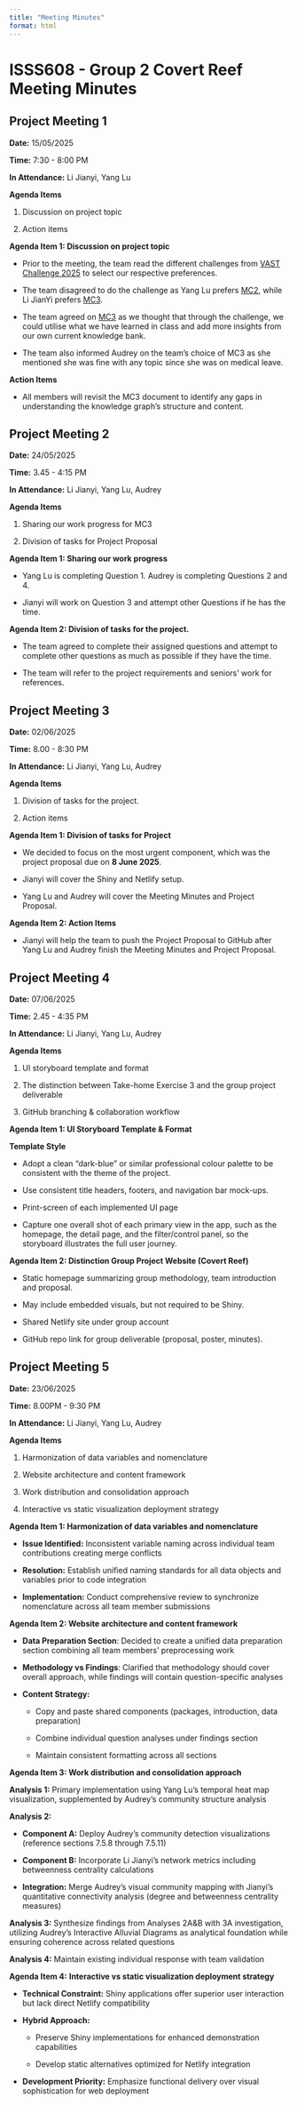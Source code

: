 ```yaml
---
title: "Meeting Minutes"
format: html
---
```


# **ISSS608 - Group 2 Covert Reef Meeting Minutes**

## **Project Meeting 1**

**Date:** 15/05/2025 

**Time:** 7:30 - 8:00 PM

**In Attendance:** Li Jianyi, Yang Lu 

**Agenda Items** 

1.  Discussion on project topic 

<!-- -->

2.  Action items 

**Agenda Item 1: Discussion on project topic** 

-   Prior to the meeting, the team read the different challenges from [VAST Challenge 2025](https://ieeevis.org/year/2025/welcome) to select our respective preferences.  

<!-- -->

-   The team disagreed to do the challenge as Yang Lu prefers [MC2](https://vast-challenge.github.io/2025/MC2.html), while Li JianYi prefers [MC3](https://vast-challenge.github.io/2024/MC3.html). 

<!-- -->

-   The team agreed on [MC3](https://vast-challenge.github.io/2025/MC3.html) as we thought that through the challenge, we could utilise what we have learned in class and add more insights from our own current knowledge bank. 

<!-- -->

-   The team also informed Audrey on the team’s choice of MC3 as she mentioned she was fine with any topic since she was on medical leave. 

**Action Items** 

-   All members will revisit the MC3 document to identify any gaps in understanding the knowledge graph’s structure and content. 

## **Project Meeting 2** 

**Date:** 24/05/2025 

**Time:** 3.45 - 4:15 PM 

**In Attendance:** Li Jianyi, Yang Lu, Audrey 

**Agenda Items** 

1.  Sharing our work progress for MC3 

<!-- -->

2.  Division of tasks for Project Proposal 

**Agenda Item 1: Sharing our work progress** 

-   Yang Lu is completing Question 1. Audrey is completing Questions 2 and 4.  

<!-- -->

-   Jianyi will work on Question 3 and attempt other Questions if he has the time.  

**Agenda Item 2: Division of tasks for the project.** 

-   The team agreed to complete their assigned questions and attempt to complete other questions as much as possible if they have the time. 

<!-- -->

-   The team will refer to the project requirements and seniors’ work for references.

## **Project Meeting 3** 

**Date:** 02/06/2025 

**Time:** 8.00 - 8:30 PM 

**In Attendance:** Li Jianyi, Yang Lu, Audrey 

**Agenda Items** 

1.  Division of tasks for the project. 

<!-- -->

2.  Action items 

**Agenda Item 1: Division of tasks for Project** 

-   We decided to focus on the most urgent component, which was the project proposal due on **8 June 2025**.  

<!-- -->

-   Jianyi will cover the Shiny and Netlify setup. 

<!-- -->

-   Yang Lu and Audrey will cover the Meeting Minutes and Project Proposal. 

**Agenda Item 2: Action Items** 

-   Jianyi will help the team to push the Project Proposal to GitHub after Yang Lu and Audrey finish the Meeting Minutes and Project Proposal. 

## **Project Meeting 4**

**Date:** 07/06/2025 

**Time:** 2.45 - 4:35 PM 

**In Attendance:** Li Jianyi, Yang Lu, Audrey 

**Agenda Items**

1.  UI storyboard template and format

2.  The distinction between Take-home Exercise 3 and the group project deliverable

3.  GitHub branching & collaboration workflow

**Agenda Item 1: UI Storyboard Template & Format**

**Template Style**

-   Adopt a clean “dark-blue” or similar professional colour palette to be consistent with the theme of the project.

-   Use consistent title headers, footers, and navigation bar mock-ups.

-   Print-screen of each implemented UI page

-   Capture one overall shot of each primary view in the app, such as the homepage, the detail page, and the filter/control panel, so the storyboard illustrates the full user journey.

**Agenda Item 2: Distinction Group Project Website (Covert Reef)**

-   Static homepage summarizing group methodology, team introduction and proposal.

-   May include embedded visuals, but not required to be Shiny.

-   Shared Netlify site under group account

-   GitHub repo link for group deliverable (proposal, poster, minutes).

## **Project Meeting 5**

**Date:** 23/06/2025 

**Time:** 8.00PM - 9:30 PM 

**In Attendance:** Li Jianyi, Yang Lu, Audrey 

**Agenda Items**

1.  Harmonization of data variables and nomenclature

2.  Website architecture and content framework

3.  Work distribution and consolidation approach

4.  Interactive vs static visualization deployment strategy

**Agenda Item 1: Harmonization of data variables and nomenclature**

-   **Issue Identified:** Inconsistent variable naming across individual team contributions creating merge conflicts

<!-- -->

-   **Resolution:** Establish unified naming standards for all data objects and variables prior to code integration

<!-- -->

-   **Implementation:** Conduct comprehensive review to synchronize nomenclature across all team member submissions

**Agenda Item 2: Website architecture and content framework**

-   **Data Preparation Section**: Decided to create a unified data preparation section combining all team members' preprocessing work

-   **Methodology vs Findings**: Clarified that methodology should cover overall approach, while findings will contain question-specific analyses

-   **Content Strategy:**

    -   Copy and paste shared components (packages, introduction, data preparation)

    -   Combine individual question analyses under findings section

    -   Maintain consistent formatting across all sections

**Agenda Item 3: Work distribution and consolidation approach**

**Analysis 1:** Primary implementation using Yang Lu's temporal heat map visualization, supplemented by Audrey's community structure analysis

**Analysis 2:**

-   **Component A:** Deploy Audrey's community detection visualizations (reference sections 7.5.8 through 7.5.11)

-   **Component B:** Incorporate Li Jianyi's network metrics including betweenness centrality calculations

-   **Integration:** Merge Audrey's visual community mapping with Jianyi's quantitative connectivity analysis (degree and betweenness centrality measures)

**Analysis 3:** Synthesize findings from Analyses 2A&B with 3A investigation, utilizing Audrey's Interactive Alluvial Diagrams as analytical foundation while ensuring coherence across related questions

**Analysis 4:** Maintain existing individual response with team validation

**Agenda Item 4:** **Interactive vs static visualization deployment strategy**

-   **Technical Constraint:** Shiny applications offer superior user interaction but lack direct Netlify compatibility

<!-- -->

-   **Hybrid Approach:**

    -   Preserve Shiny implementations for enhanced demonstration capabilities

    -   Develop static alternatives optimized for Netlify integration

<!-- -->

-   **Development Priority:** Emphasize functional delivery over visual sophistication for web deployment
